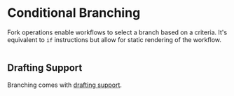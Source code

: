 
# Conditional Branching

Fork operations enable workflows to select a branch based on a criteria.
It's equivalent to `if` instructions but allow for static rendering of the workflow.

```scala file=./main/scala/workflows4s/example/docs/ForkExample.scala start=start_doc end=end_doc
```

<OperationOutputs name="fork"/>

## Drafting Support

Branching comes with [drafting support](20-drafting.mdx).

```scala file=./main/scala/workflows4s/example/docs/draft/DraftForkExample.scala start=start_draft end=end_draft
```

<OperationOutputs name="draft-choice"/>